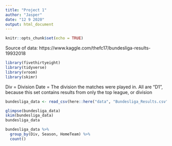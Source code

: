 ```yaml
---
title: "Project 1"
author: "Jasper"
date: "12 9 2020"
output: html_document
---
```


```r
knitr::opts_chunk$set(echo = TRUE)
```

Source of data: https://www.kaggle.com/thefc17/bundesliga-results-19932018

```r
library(fivethirtyeight)
library(tidyverse)
library(vroom)
library(skimr)
```


Div = Division
Date = The division the matches were played in. All are "D1", because this set contains results from only the top league, or division


```r

bundesliga_data <- read_csv(here::here("data", "Bundesliga_Results.csv"))

glimpse(bundesliga_data)
skim(bundesliga_data)
bundesliga_data

```


```r
bundesliga_data %>% 
  group_by(Div, Season, HomeTeam) %>% 
  count()
```

